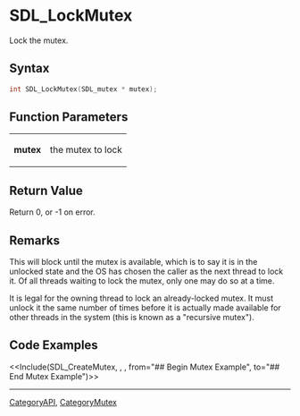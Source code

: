 = SDL_LockMutex =

Lock the mutex.

== Syntax ==

<syntaxhighlight lang='c'>
int SDL_LockMutex(SDL_mutex * mutex);
</syntaxhighlight>

== Function Parameters ==

{|
|'''mutex'''
|the mutex to lock
|}

== Return Value ==

Return 0, or -1 on error.



== Remarks ==

This will block until the mutex is available, which is to say it is in the
unlocked state and the OS has chosen the caller as the next thread to lock
it. Of all threads waiting to lock the mutex, only one may do so at a time.

It is legal for the owning thread to lock an already-locked mutex. It must
unlock it the same number of times before it is actually made available for
other threads in the system (this is known as a "recursive mutex").

== Code Examples ==

<<Include(SDL_CreateMutex, , , from="## Begin Mutex Example", to="## End Mutex Example")>>
----
[[CategoryAPI]], [[CategoryMutex]]


